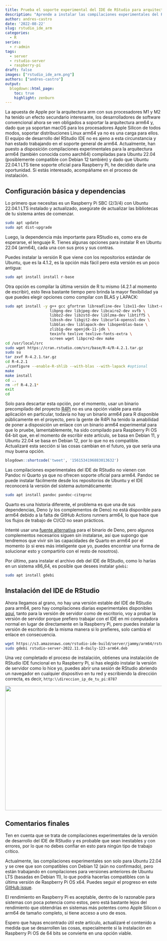 ```yaml
---
title: Prueba el soporte experimental del IDE de RStudio para arquitecturas arm64
description: "Aprende a instalar las compilaciones experimentales del RStudio IDE para arm64 en un Raspberry Pi SBC (actualmente solo para Ubuntu 22.04)."
author: andres-castro
date: '2022-08-22'
slug: rstudio_ide_arm
categories:
  - R
series: 
  - r-admin
tags:
  - server
  - rstudio-server
  - raspberry-pi
draft: false
images: ["rstudio_ide_arm.png"]
authors: ["andres-castro"]
output:
  blogdown::html_page:
    toc: true
    highlight: zenburn
---
```


La apuesta de Apple por la arquitectura arm con sus procesadores M1 y M2 ha tenido un efecto secundario interesante, los desarrolladores de software convencional ahora se ven obligados a soportar la arquitectura arm64 y, dado que ya soportan macOS para los procesadores Apple Silicon de todos modos, soportar distribuciones Linux arm64 ya no es una carga para ellos. El equipo de desarrollo del RStudio IDE no es ajeno a esta circunstancia y han estado trabajando en el soporte general de arm64. Actualmente, han puesto a disposición compilaciones experimentales para la arquitectura arm64 (también conocida como aarch64) compiladas para Ubuntu 22.04 (posiblemente compatible con Debian 12 también) y dado que Ubuntu 22.04.1 LTS tiene soporte oficial para Raspberry Pi, he decidido darle una oportunidad. Si estás interesado, acompáñame en el proceso de instalación.

## Configuración básica y dependencias

Lo primero que necesitas es un Raspberry Pi SBC (2/3/4) con Ubuntu 22.04.1 LTS instalado y actualizado, asegúrate de actualizar las bibliotecas de tu sistema antes de comenzar.

```bash
sudo apt update
sudo apt dist-upgrade
```

Luego, la dependencia más importante para RStudio es, como era de esperarse, el lenguaje R. Tienes algunas opciones para instalar R en Ubuntu 22.04 (arm64), cada una con sus pros y sus contras.

Puedes instalar la versión R que viene con los repositorios estándar de Ubuntu, que es la 4.1.2, es la opción más fácil pero esta versión es un poco antigua:

```bash
sudo apt install install r-base
```

Otra opción es compilar la última versión de R tu mismo (4.2.1 al momento de escribir), esto lleva bastante tiempo pero brinda la mayor flexibilidad ya que puedes elegir opciones como compilar con BLAS y LAPACK:

```bash
sudo apt install -y g++ gcc gfortran libreadline-dev libx11-dev libxt-dev \
                    libpng-dev libjpeg-dev libcairo2-dev xvfb \
                    libbz2-dev libzstd-dev liblzma-dev libtiff5 \
                    libssh-dev libgit2-dev libcurl4-openssl-dev \
                    libblas-dev liblapack-dev libopenblas-base \
                    zlib1g-dev openjdk-11-jdk \
                    texinfo texlive texlive-fonts-extra \
                    screen wget libpcre2-dev make 
cd /usr/local/src
sudo wget https://cran.rstudio.com/src/base/R-4/R-4.2.1.tar.gz
sudo su
tar zxvf R-4.2.1.tar.gz
cd R-4.2.1
./configure --enable-R-shlib --with-blas --with-lapack #optional
make
make install
cd ..
rm -rf R-4.2.1*
exit
cd
```

Solo para descartar esta opción, por el momento, usar un binario precompilado del proyecto [R4Pi](https://r4pi.org/ "R para Raspberry Pi") no es una opción viable para esta aplicación en particular, todavía no hay un binario arm64 para R disponible públicamente en el proyecto, pero la gente de R4Pi ha tenido la amabilidad de poner a disposición un enlace con un binario arm64 experimental para que lo pruebe, lamentablemente, ha sido compilado para Raspberry Pi OS 64-bit que, en el momento de escribir este artículo, se basa en Debian 11, y Ubuntu 22.04 se basa en Debian 12, por lo que no es compatible. Actualizaré esta sección si las cosas cambian en el futuro, ya que sería una muy buena opción.

```r
blogdown::shortcode('tweet', '1561534196883013632')
```

Las compilaciones experimentales del IDE de RStudio no vienen con Pandoc ni Quarto ya que no ofrecen soporte oficial para arm64. Pandoc se puede instalar fácilmente desde los repositorios de Ubuntu y el IDE reconocerá la versión del sistema automáticamente:

```bash
sudo apt install pandoc pandoc-citeproc
```

Quarto es una historia diferente, el problema es que una de sus dependencias, Deno (y los complementos de Deno) no está disponible para arm64 debido a la falta de GitHub Actions runners arm64, lo que hace que los flujos de trabajo de CI/CD no sean prácticos.

Intenté usar una [fuente alternativa](https://github.com/LukeChannings/deno-arm64) para el binario de Deno, pero algunos complementos necesarios siguen sin instalarse, así que supongo que tendremos que vivir sin las capacidades de Quarto en arm64 por el momento (o si eres más inteligente que yo, puedes encontrar una forma de solucionar esto y compartirlo con el resto de nosotros).

Por último, para instalar el archivo deb del IDE de RStudio, como lo harías en un sistema x86_64, es posible que desees instalar `gdebi`:

```bash
sudo apt install gdebi
```

## Instalación del IDE de RStudio

Ahora llegamos al grano, no hay una versión estable del IDE de RStudio para arm64, pero hay compilaciones diarias experimentales disponibles [aquí](https://dailies.rstudio.com/rstudio/elsbeth-geranium/), tanto para la versión de servidor como de escritorio, voy a probar la versión de servidor porque prefiero trabajar con el IDE en mi computadora normal en lugar de directamente en la Raspberry Pi, pero puedes instalar la versión de escritorio de la misma manera si lo prefieres, solo cambia el enlace en consecuencia.

```bash
wget https://s3.amazonaws.com/rstudio-ide-build/server/jammy/arm64/rstudio-server-2022.11.0-daily-123-arm64.deb
sudo gdebi rstudio-server-2022.11.0-daily-123-arm64.deb
```
Una vez completado el proceso de instalación, obtienes una instalación de RStudio IDE funcional en tu Raspberry Pi, si has elegido instalar la versión de servidor como lo hice yo, puedes abrir una sesión de RStudio abriendo un navegador en cualquier dispositivo en tu red y escribiendo la dirección correcta, es decir, `http:\\direccion_ip_de_tu_pi:8787`

![](/post/2022-08-20-rstudio_ide_arm.en_files/rstudio_ide.jpg){width=800px height=400px}

## Comentarios finales

Ten en cuenta que se trata de compilaciones experimentales de la versión de desarrollo del IDE de RStudio y es probable que sean inestables y con errores, por lo que no debes confiar en esto para ningún tipo de trabajo crítico.

Actualmente, las compilaciones experimentales son solo para Ubuntu 22.04 y se cree que son compatibles con Debian 12 (aún no confirmado), pero están trabajando en compilaciones para versiones anteriores de Ubuntu LTS (basadas en Debian 11), lo que podría hacerlas compatibles con la última versión de Raspberry Pi OS x64. Puedes seguir el progreso en este [GitHub issue](https://github.com/rstudio/rstudio/issues/8809).

El rendimiento en Raspberry Pi es aceptable, dentro de lo razonable para sistemas con poca potencia como estos, pero está bastante lejos del rendimiento que obtendrías en sistemas más potentes como Apple Silicon o arm64 de tamaño completo, si tiene acceso a uno de esos.

Espero que hayas encontrado útil este artículo, actualizaré el contenido a medida que se desarrollen las cosas, especialmente si la instalación en Raspberry Pi OS de 64 bits se convierte en una opción viable.
